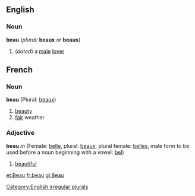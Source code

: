 ==English==
===Noun===
'''beau''' (''plural:'' '''beaux''' ''or'' '''beaus''')
#(''dated'') a [[male]] [[lover]]

[[Category:English irregular plurals]]

==French==
===Noun===
'''beau''' (Plural: [[beaux]])

# [[beauty]]
# [[fair]] weather

===Adjective===
'''beau''' ''m'' (Female: [[belle]], plural: [[beaux]], plural female: [[belles]], male form to be used before a noun beginning with a vowel: [[bel]])

# [[beautiful]]

[[et:Beau]]
[[fr:beau]]
[[gl:Beau]]